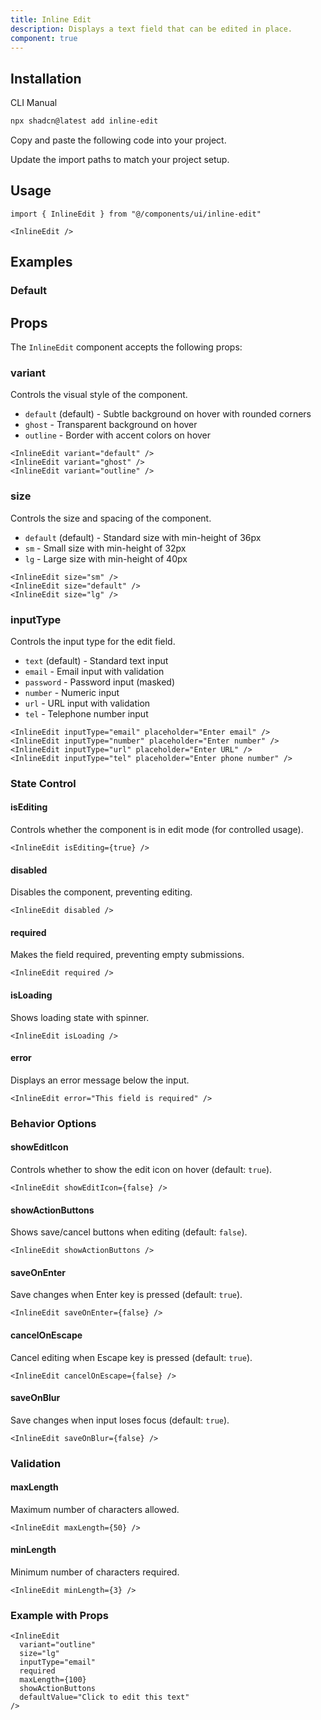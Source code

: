 ```yaml
---
title: Inline Edit
description: Displays a text field that can be edited in place.
component: true
---
```


<ComponentPreview
  name="inline-edit-demo"
  description="A text field that can be edited in place."
/>

## Installation

<CodeTabs>

<TabsList>
  <TabsTrigger value="cli">CLI</TabsTrigger>
  <TabsTrigger value="manual">Manual</TabsTrigger>
</TabsList>
<TabsContent value="cli">

```bash
npx shadcn@latest add inline-edit
```

</TabsContent>

<TabsContent value="manual">

<Steps>

<Step>Copy and paste the following code into your project.</Step>

<ComponentSource name="inline-edit" title="components/ui/inline-edit.tsx" />

<Step>Update the import paths to match your project setup.</Step>

</Steps>

</TabsContent>

</CodeTabs>

## Usage

```tsx
import { InlineEdit } from "@/components/ui/inline-edit"
```

```tsx
<InlineEdit />
```

## Examples

### Default

<ComponentPreview
  name="inline-edit-demo"
  description="A text field that can be edited in place."
/>

## Props

The `InlineEdit` component accepts the following props:

### variant

Controls the visual style of the component.

- `default` (default) - Subtle background on hover with rounded corners
- `ghost` - Transparent background on hover
- `outline` - Border with accent colors on hover

```tsx
<InlineEdit variant="default" />
<InlineEdit variant="ghost" />
<InlineEdit variant="outline" />
```

### size

Controls the size and spacing of the component.

- `default` (default) - Standard size with min-height of 36px
- `sm` - Small size with min-height of 32px
- `lg` - Large size with min-height of 40px

```tsx
<InlineEdit size="sm" />
<InlineEdit size="default" />
<InlineEdit size="lg" />
```

### inputType

Controls the input type for the edit field.

- `text` (default) - Standard text input
- `email` - Email input with validation
- `password` - Password input (masked)
- `number` - Numeric input
- `url` - URL input with validation
- `tel` - Telephone number input

```tsx
<InlineEdit inputType="email" placeholder="Enter email" />
<InlineEdit inputType="number" placeholder="Enter number" />
<InlineEdit inputType="url" placeholder="Enter URL" />
<InlineEdit inputType="tel" placeholder="Enter phone number" />
```

### State Control

#### isEditing

Controls whether the component is in edit mode (for controlled usage).

```tsx
<InlineEdit isEditing={true} />
```

#### disabled

Disables the component, preventing editing.

```tsx
<InlineEdit disabled />
```

#### required

Makes the field required, preventing empty submissions.

```tsx
<InlineEdit required />
```

#### isLoading

Shows loading state with spinner.

```tsx
<InlineEdit isLoading />
```

#### error

Displays an error message below the input.

```tsx
<InlineEdit error="This field is required" />
```

### Behavior Options

#### showEditIcon

Controls whether to show the edit icon on hover (default: `true`).

```tsx
<InlineEdit showEditIcon={false} />
```

#### showActionButtons

Shows save/cancel buttons when editing (default: `false`).

```tsx
<InlineEdit showActionButtons />
```

#### saveOnEnter

Save changes when Enter key is pressed (default: `true`).

```tsx
<InlineEdit saveOnEnter={false} />
```

#### cancelOnEscape

Cancel editing when Escape key is pressed (default: `true`).

```tsx
<InlineEdit cancelOnEscape={false} />
```

#### saveOnBlur

Save changes when input loses focus (default: `true`).

```tsx
<InlineEdit saveOnBlur={false} />
```

### Validation

#### maxLength

Maximum number of characters allowed.

```tsx
<InlineEdit maxLength={50} />
```

#### minLength

Minimum number of characters required.

```tsx
<InlineEdit minLength={3} />
```

### Example with Props

```tsx
<InlineEdit
  variant="outline"
  size="lg"
  inputType="email"
  required
  maxLength={100}
  showActionButtons
  defaultValue="Click to edit this text"
/>
```
